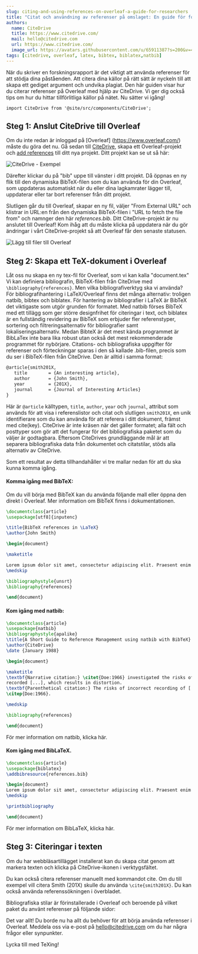 ```yaml
---
slug: citing-and-using-references-on-overleaf-a-guide-for-researchers
title: "Citat och användning av referenser på omslaget: En guide för forskare"
authors:
  name: CiteDrive
  title: https://www.citedrive.com/
  mail: hello@citedrive.com
  url: https://www.citedrive.com/
  image_url: https://avatars.githubusercontent.com/u/65911387?s=200&v=4
tags: [citedrive, overleaf, latex, bibtex, biblatex,natbib]
---
```


När du skriver en forskningsrapport är det viktigt att använda referenser för att stödja dina påståenden. Att citera dina källor på rätt sätt är nyckeln till att skapa ett gediget argument och undvika plagiat. Den här guiden visar hur du citerar referenser på Overleaf med hjälp av CiteDrive. Vi ger dig också tips om hur du hittar tillförlitliga källor på nätet. Nu sätter vi igång!

```mdx-code-block
import CiteDrive from '@site/src/components/CiteDrive';
```
<CiteDrive /> 

## Steg 1: Anslut CiteDrive till Overleaf

Om du inte redan är inloggad på [Overleaf] (https://www.overleaf.com/) måste du göra det nu. Gå sedan till [CiteDrive](https://www.citedrive.com/), skapa ett Overleaf-projekt och [add references](https://citedrive.medium.com/adding-bibliographic-references-to-overleaf-with-citedrive-325f131e3ca2) till ditt nya projekt. Ditt projekt kan se ut så här:

![CiteDrive - Exempel](@site/static/img/tutorial/citedrive_project_example.png)

Därefter klickar du på "bib" uppe till vänster i ditt projekt. Då öppnas en ny flik till den dynamiska BibTeX-filen som du kan använda för din Overleaf, som uppdateras automatiskt när du eller dina lagkamrater lägger till, uppdaterar eller tar bort referenser från ditt projekt.



Slutligen går du till Overleaf, skapar en ny fil, väljer "From External URL" och klistrar in URL:en från den dynamiska BibTeX-filen i "URL to fetch the file from" och namnger den här *references.bib*.
Ditt CiteDrive-projekt är nu anslutet till Overleaf! Kom ihåg att du måste klicka på uppdatera när du gör ändringar i vårt CiteDrive-projekt så att Overleaf får den senaste statusen.

![Lägg till filer till Overleaf](@site/static/img/tutorial/export_bib_to_overleaf.png)

## Steg 2: Skapa ett TeX-dokument i Overleaf

Låt oss nu skapa en ny tex-fil för Overleaf, som vi kan kalla "document.tex" Vi kan definiera bibliografin, BibTeX-filen från CiteDrive med `\bibliography{references}`. Men vilka bibliografiverktyg ska vi använda? För bibliografihantering i LaTeX/Overleaf finns det många alternativ: troligen natbib, bibtex och biblatex. För hantering av bibliografier i LaTeX är BibTeX det viktigaste som utgör grunden för formatet. Med natbib förses BibTeX med ett tillägg som ger större designfrihet för citeringar i text, och biblatex är en fullständig revidering av BibTeX som erbjuder fler referenstyper, sortering och filtreringsalternativ för bibliografier samt lokaliseringsalternativ. Medan BibteX är det mest kända programmet är BibLaTex inte bara lika robust utan också det mest rekommenderade programmet för nybörjare. Citations- och bibliografiska uppgifter för referenser och förteckningar sparas i den så kallade .bib-filen, precis som du ser i BibTeX-filen från CiteDrive. Den är alltid i samma format:

 ```latex
 @article{smith201X,
 	title        = {An interesting article},
 	author       = {John Smith},
 	year         = {201X},
 	journal      = {Journal of Interesting Articles}
 }
 ```

Här är `@article` källtypen, `title`, `author`, `year` och `journal`, attribut som används för att visa i referenslistor och citat och slutligen `smith201X`, en unik identifierare som du kan använda för att referera i ditt dokument, främst med cite(key). CiteDrive är inte kräsen när det gäller formatet; alla fält och posttyper som gör att det fungerar för det bibliografiska paketet som du väljer är godtagbara. Eftersom CiteDrives grundläggande mål är att separera bibliografiska data från dokumentet och citatstilar, stöds alla alternativ av CiteDrive.


 Som ett resultat av detta tillhandahåller vi tre mallar nedan för att du ska kunna komma igång.

 #### Komma igång med BibTeX:

 Om du vill börja med BibTeX kan du använda följande mall eller öppna den direkt i Overleaf. Mer information om BibTeX finns i dokumentationen.

 ```latex title="document.tex"
 \documentclass{article}
 \usepackage[utf8]{inputenc}

 \title{BibTeX references in \LaTeX}
 \author{John Smith}

 \begin{document}

 \maketitle

 Lorem ipsum dolor sit amet, consectetur adipiscing elit. Praesent enim urna, dapibus et bibendum vel, consectetur et turpis. Cras a molestie nulla. \cite{Hemingway1952}
 \medskip

 \bibliographystyle{unsrt}
 \bibliography{references}

 \end{document}
 ```


 #### Kom igång med natbib:

 ```latex
 \documentclass{article}
 \usepackage{natbib}
 \bibliographystyle{apalike}
 \title{A Short Guide to Reference Management using natbib with BibTeX}
 \author{CiteDrive}
 \date {January 1988}

 \begin{document}

 \maketitle
 \textbf{Narrative citation:} \citet{Doe:1966} investigated the risks of incorrectly \\
 recorded [...], which results in distortion.
 \textbf{Parenthetical citation:} The risks of incorrect recording of [...] could lead to distortion
 \citep{Doe:1966}.

 \medskip

 \bibliography{references}

 \end{document}

 ```


 För mer information om natbib, klicka här.

 #### Kom igång med BibLaTeX.

 ```latex
 \documentclass{article}
 \usepackage{biblatex}
 \addbibresource{references.bib}

 \begin{document}
 Lorem ipsum dolor sit amet, consectetur adipiscing elit. Praesent enim urna, dapibus et bibendum vel, consectetur et turpis. Cras a molestie nulla. \cite{Hemingway1952}
 \medskip

 \printbibliography

 \end{document}
 ```



 För mer information om BibLaTeX, klicka här.



 ## Steg 3: Citeringar i texten



 Om du har webbläsartillägget installerat kan du skapa citat genom att markera texten och klicka på CiteDrive-ikonen i verktygsfältet.



 Du kan också citera referenser manuellt med kommandot cite. Om du till exempel vill citera Smith (201X) skulle du använda `\cite{smith201X}`. Du kan också använda referenssökningen i överbladet.



 Bibliografiska stilar är förinstallerade i Overleaf och beroende på vilket paket du använt referenser på följande sidor:



 Det var allt! Du borde nu ha allt du behöver för att börja använda referenser i Overleaf. Meddela oss via e-post på hello@citedrive.com om du har några frågor eller synpunkter.



 Lycka till med TeXing!
